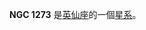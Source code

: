 {{NGCInfoBox|NGCID=NGC 1273|發現者=德亞瑞司特|發現日期=1863年2月14日|其他編號=MCG 7-7-59,ZWG 540.99|曆元=J2000.0|赤經=3時19分26.8秒
|赤緯=41°32'24"|星座=英仙座|星體=星系|星等=13.3|表面亮度=12.6|藍等=14.3}}

'''NGC 1273''' 是[[英仙座|英仙座]]的一個[[星系|星系]]。

{{NGCReference|1273}}
{{Catalogs|NGC=1273}}